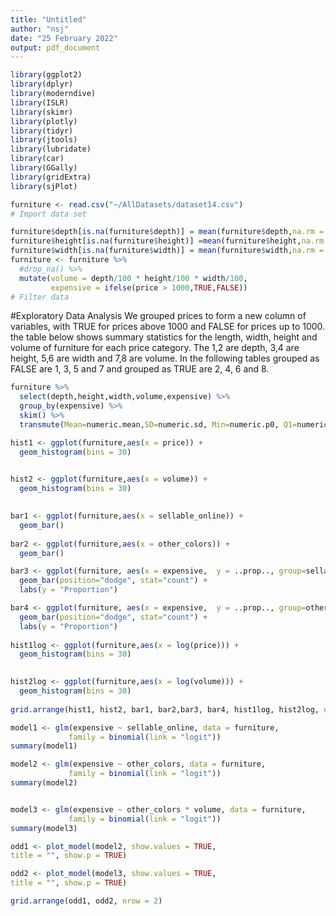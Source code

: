---
title: "Untitled"
author: "nsj"
date: "25 February 2022"
output: pdf_document
---

```{r message=FALSE,warning=FALSE}
library(ggplot2)
library(dplyr)
library(moderndive)
library(ISLR)
library(skimr)
library(plotly)
library(tidyr)
library(jtools)
library(lubridate)
library(car)
library(GGally)
library(gridExtra)
library(sjPlot)
```

```{r data, echo = FALSE, eval = TRUE, warning = FALSE, message = FALSE}
furniture <- read.csv("~/AllDatasets/dataset14.csv")
# Import data set 
```

```{r}
furniture$depth[is.na(furniture$depth)] = mean(furniture$depth,na.rm = TRUE)
furniture$height[is.na(furniture$height)] =mean(furniture$height,na.rm = TRUE)
furniture$width[is.na(furniture$width)] = mean(furniture$width,na.rm = TRUE)
furniture <- furniture %>%
  #drop_na() %>%
  mutate(volume = depth/100 * height/100 * width/100,
         expensive = ifelse(price > 1000,TRUE,FALSE))
# Filter data 
```


#Exploratory Data Analysis
We grouped prices to form a new column of variables, with TRUE for prices above 1000 and FALSE for prices up to 1000. the table below shows summary statistics for the length, width, height and volume of furniture for each price category. The 1,2 are depth, 3,4 are height, 5,6 are width and 7,8 are volume. In the following tables grouped as FALSE are 1, 3, 5 and 7 and grouped as TRUE are 2, 4, 6 and 8.
```{r}
furniture %>%
  select(depth,height,width,volume,expensive) %>%
  group_by(expensive) %>%
  skim() %>%
  transmute(Mean=numeric.mean,SD=numeric.sd, Min=numeric.p0, Q1=numeric.p25, Median=numeric.p50, Q3=numeric.p75, Max=numeric.p100) 
```

```{r}
hist1 <- ggplot(furniture,aes(x = price)) +
  geom_histogram(bins = 30) 
  

hist2 <- ggplot(furniture,aes(x = volume)) +
  geom_histogram(bins = 30) 
  

bar1 <- ggplot(furniture,aes(x = sellable_online)) +
  geom_bar() 
  
bar2 <- ggplot(furniture,aes(x = other_colors)) +
  geom_bar() 

bar3 <- ggplot(furniture, aes(x = expensive,  y = ..prop.., group=sellable_online, fill=sellable_online)) + 
  geom_bar(position="dodge", stat="count") +
  labs(y = "Proportion")

bar4 <- ggplot(furniture, aes(x = expensive,  y = ..prop.., group=other_colors, fill=other_colors)) + 
  geom_bar(position="dodge", stat="count") +
  labs(y = "Proportion")
  
hist1log <- ggplot(furniture,aes(x = log(price))) +
  geom_histogram(bins = 30) 
  

hist2log <- ggplot(furniture,aes(x = log(volume))) +
  geom_histogram(bins = 30) 
  
grid.arrange(hist1, hist2, bar1, bar2,bar3, bar4, hist1log, hist2log, ncol=2)
```

```{r}
model1 <- glm(expensive ~ sellable_online, data = furniture,
             family = binomial(link = "logit"))
summary(model1)

model2 <- glm(expensive ~ other_colors, data = furniture,
             family = binomial(link = "logit"))
summary(model2)


model3 <- glm(expensive ~ other_colors * volume, data = furniture,
             family = binomial(link = "logit"))
summary(model3)

```

```{r}
odd1 <- plot_model(model2, show.values = TRUE,
title = "", show.p = TRUE)

odd2 <- plot_model(model3, show.values = TRUE,
title = "", show.p = TRUE)

grid.arrange(odd1, odd2, nrow = 2)
```




















